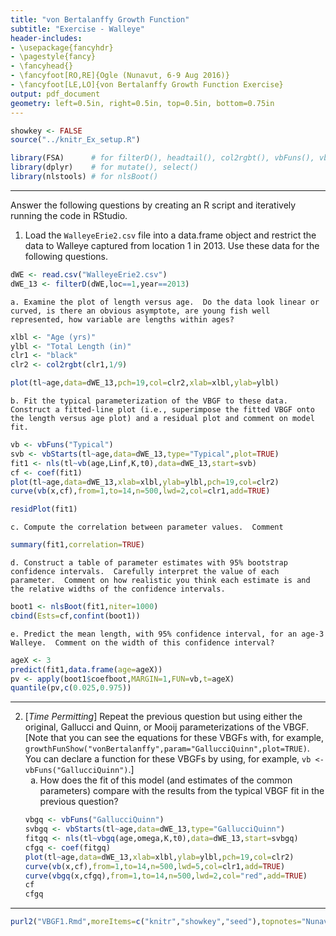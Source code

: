 ```yaml
---
title: "von Bertalanffy Growth Function"
subtitle: "Exercise - Walleye"
header-includes:
- \usepackage{fancyhdr}
- \pagestyle{fancy}
- \fancyhead{}
- \fancyfoot[RO,RE]{Ogle (Nunavut, 6-9 Aug 2016)}
- \fancyfoot[LE,LO]{von Bertalanffy Growth Function Exercise}
output: pdf_document
geometry: left=0.5in, right=0.5in, top=0.5in, bottom=0.75in
---
```


```r
showkey <- FALSE
source("../knitr_Ex_setup.R")
```
```r
library(FSA)      # for filterD(), headtail(), col2rgbt(), vbFuns(), vbStart()
library(dplyr)    # for mutate(), select()
library(nlstools) # for nlsBoot()
```

----

Answer the following questions by creating an R script and iteratively running the code in RStudio.

1. Load the `WalleyeErie2.csv` file into a data.frame object and restrict the data to Walleye captured from location 1 in 2013.  Use these data for the following questions.
```r
dWE <- read.csv("WalleyeErie2.csv")
dWE_13 <- filterD(dWE,loc==1,year==2013)
```

    a. Examine the plot of length versus age.  Do the data look linear or curved, is there an obvious asymptote, are young fish well represented, how variable are lengths within ages?
```r
xlbl <- "Age (yrs)"
ylbl <- "Total Length (in)"
clr1 <- "black"
clr2 <- col2rgbt(clr1,1/9)

plot(tl~age,data=dWE_13,pch=19,col=clr2,xlab=xlbl,ylab=ylbl)
```

    b. Fit the typical parameterization of the VBGF to these data.  Construct a fitted-line plot (i.e., superimpose the fitted VBGF onto the length versus age plot) and a residual plot and comment on model fit.
```r
vb <- vbFuns("Typical")
svb <- vbStarts(tl~age,data=dWE_13,type="Typical",plot=TRUE)
fit1 <- nls(tl~vb(age,Linf,K,t0),data=dWE_13,start=svb)
cf <- coef(fit1)
plot(tl~age,data=dWE_13,xlab=xlbl,ylab=ylbl,pch=19,col=clr2)
curve(vb(x,cf),from=1,to=14,n=500,lwd=2,col=clr1,add=TRUE)
```
```r
residPlot(fit1)
```

    c. Compute the correlation between parameter values.  Comment
```r
summary(fit1,correlation=TRUE)
```

    d. Construct a table of parameter estimates with 95% bootstrap confidence intervals.  Carefully interpret the value of each parameter.  Comment on how realistic you think each estimate is and the relative widths of the confidence intervals.
```r
boot1 <- nlsBoot(fit1,niter=1000)
cbind(Ests=cf,confint(boot1))
```

    e. Predict the mean length, with 95% confidence interval, for an age-3 Walleye.  Comment on the width of this confidence interval? 
```r
ageX <- 3
predict(fit1,data.frame(age=ageX))
pv <- apply(boot1$coefboot,MARGIN=1,FUN=vb,t=ageX)
quantile(pv,c(0.025,0.975))
```

----

2. [*Time Permitting*] Repeat the previous question but using either the original, Gallucci and Quinn, or Mooij parameterizations of the VBGF.  [Note that you can see the equations for these VBGFs with, for example, `growthFunShow("vonBertalanffy",param="GallucciQuinn",plot=TRUE)`.  You can declare a function for these VBGFs by using, for example, `vb <- vbFuns("GallucciQuinn")`.]
    a. How does the fit of this model (and estimates of the common parameters) compare with the results from the typical VBGF fit in the previous question?
```r
vbgq <- vbFuns("GallucciQuinn")
svbgq <- vbStarts(tl~age,data=dWE_13,type="GallucciQuinn")
fitgq <- nls(tl~vbgq(age,omega,K,t0),data=dWE_13,start=svbgq)
cfgq <- coef(fitgq)
plot(tl~age,data=dWE_13,xlab=xlbl,ylab=ylbl,pch=19,col=clr2)
curve(vb(x,cf),from=1,to=14,n=500,lwd=5,col=clr1,add=TRUE)
curve(vbgq(x,cfgq),from=1,to=14,n=500,lwd=2,col="red",add=TRUE)
cf
cfgq
```

----

```r
purl2("VBGF1.Rmd",moreItems=c("knitr","showkey","seed"),topnotes="Nunavut 6-9-Aug-16")
```
